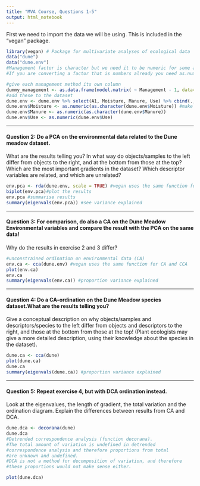 ```yaml
---
title: "MVA Course, Questions 1-5"
output: html_notebook
---
```


First we need to import the data we will be using. This is included in the "vegan" package.

```r
library(vegan) # Package for multivariate analyses of ecological data
data("dune")
data("dune.env")
#Management factor is character but we need it to be numeric for some analyses. Convert to "dummy" variables...
#If you are converting a factor that is numbers already you need as.numeric(as.character(x))

#give each management method its own column
dummy_management <- as.data.frame(model.matrix( ~ Management - 1, data=dune.env )) 
#add these to the dataset
dune.env <- dune.env %>% select(A1, Moisture, Manure, Use) %>% cbind(.,dummy_management) 
dune.env$Moisture <- as.numeric(as.character(dune.env$Moisture)) #make numeric
dune.env$Manure <- as.numeric(as.character(dune.env$Manure))
dune.env$Use <- as.numeric(dune.env$Use)
```
***
#### Question 2: Do a PCA on the environmental data related to the Dune meadow dataset.
What are the results telling you? In what way do objects/samples to the left differ from objects to the right, and at the bottom from those at the top? Which are the most important gradients in the dataset? Which descriptor variables are related, and which are unrelated? 

```r
env.pca <- rda(dune.env, scale = TRUE) #vegan uses the same function for PCA and RDA
biplot(env.pca)#plot the results
env.pca #summarise results
summary(eigenvals(env.pca)) #see variance explained
```
***
#### Question 3: For comparison, do also a CA on the Dune Meadow Environmental variables and compare the result with the PCA on the same data! 

Why do the results in exercise 2 and 3 differ?

```r
#unconstrained ordination on environmental data (CA)
env.ca <- cca(dune.env) #vegan uses the same function for CA and CCA
plot(env.ca)
env.ca
summary(eigenvals(env.ca)) #proportion variance explained
```
***
#### Question 4: Do a CA-ordination on the Dune Meadow species dataset.What are the results telling you? 

Give a conceptual description on why objects/samples and descriptors/species to the left differ from objects and descriptors to the right, and those at the bottom from those at the top! (Plant ecologists may give a more detailed description, using their knowledge about the species in the dataset).
```r
dune.ca <- cca(dune)
plot(dune.ca)
dune.ca
summary(eigenvals(dune.ca)) #proportion variance explained
```
***
#### Question 5: Repeat exercise 4, but with DCA ordination instead. 

Look at the eigenvalues, the length of gradient, the total variation and the ordination diagram. 
Explain the differences between results from CA and DCA.

```r
dune.dca <- decorana(dune)
dune.dca 
#Detrended correspondence analysis (function decorana).
#The total amount of variation is undefined in detrended 
#correspondence analysis and therefore proportions from total
#are unknown and undefined. 
#DCA is not a method for decomposition of variation, and therefore
#these proportions would not make sense either.

plot(dune.dca)

```





